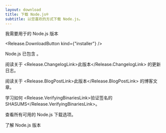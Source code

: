 ```yaml
---
layout: download
title: 下载 Node.js®
subtitle: 以您喜欢的方式下载 Node.js。
---
```


<section>
我需要用于<Release.OperatingSystemDropdown exclude={["LINUX", "AIX"]} /><Release.BitnessDropdown />的 Node.js <Release.VersionDropdown /> 版本

<Release.DownloadButton kind={"installer"} />
</section>

<section>
Node.js 已包含 <Release.NpmLink />。

阅读关于 <Release.ChangelogLink>此版本</Release.ChangelogLink> 的更新日志。

阅读关于 <Release.BlogPostLink>此版本</Release.BlogPostLink> 的博客文章。

学习如何 <Release.VerifyingBinariesLink>验证签名的 SHASUMS</Release.VerifyingBinariesLink>。

查看所有可用的 Node.js <LinkWithIcon href="https://nodejs.org/dist/">下载选项</LinkWithIcon>。

了解 <LinkWithIcon href="about/previous-releases">Node.js 版本</LinkWithIcon>

</section>
